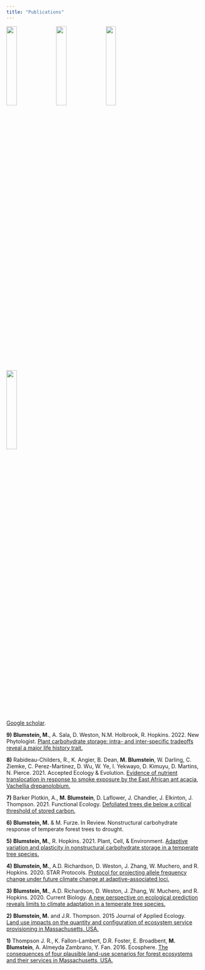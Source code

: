 ```yaml
---
title: "Publications"
---
```


<link rel="stylesheet" href="styles.css" type="text/css">

<img style="width:23%; border:0px solid; margin-right: 10px" src="images/web_3.jpg">
<img style="width:23%; border:0px solid; margin-right: 10px" src="images/web_109.jpg">
<img style="width:23%; border:0px solid; margin-right: 10px" src="images/web_19.jpg">
<img style="width:23%; border:0px solid; margin-right: 10px" src="images/web_72.jpg">

[Google scholar](https://scholar.google.com/citations?user=n9ztAjgAAAAJ&hl=en).


**9)** **Blumstein, M.**, A. Sala, D. Weston, N.M. Holbrook, R. Hopkins. 2022. New Phytologist. [Plant carbohydrate storage: intra- and inter-specific tradeoffs reveal a major life history trait.](https://nph.onlinelibrary.wiley.com/doi/epdf/10.1111/nph.18213) 


**8)** Rabideau-Childers, R., K. Angier, B. Dean, **M. Blumstein**, W. Darling, C. Ziemke, C. Perez-Martinez, D. Wu, W. Ye, I. Yekwayo, D. Kimuyu, D. Martins, N. Pierce. 2021. Accepted Ecology & Evolution. [Evidence of nutrient translocation in response to smoke exposure by the East African ant acacia, Vachellia drepanolobium.](https://onlinelibrary.wiley.com/doi/10.1002/ece3.8244) 

**7)** Barker Plotkin, A., **M. Blumstein**, D. Laflower, J. Chandler, J. Elkinton, J. Thompson. 2021. Functional Ecology.  [Defoliated trees die below a critical threshold of stored carbon.](https://besjournals.onlinelibrary.wiley.com/doi/abs/10.1111/1365-2435.13891) 

**6)** **Blumstein, M.** & M. Furze. In Review. Nonstructural carbohydrate response of temperate forest trees to drought. 

**5)** **Blumstein, M.**, R. Hopkins. 2021. Plant, Cell, & Environment. [Adaptive variation and plasticity in nonstructural carbohydrate storage in a temperate tree species.](https://onlinelibrary.wiley.com/doi/abs/10.1111/pce.13959?af=R)

**4)** **Blumstein, M.**, A.D. Richardson, D. Weston, J. Zhang, W. Muchero, and R. Hopkins. 2020. STAR Protocols. [Protocol for projecting allele frequency change under future climate change at adaptive-associated loci.](https://www.sciencedirect.com/science/article/pii/S2666166720300484) 

**3)** **Blumstein, M.**, A.D. Richardson, D. Weston, J. Zhang, W. Muchero, and R. Hopkins. 2020. Current Biology. [A new perspective on ecological prediction reveals limits to climate adaptation in a temperate tree species.](https://www.sciencedirect.com/science/article/pii/S0960982220301743?casa_token=Hgt9PQP5O2QAAAAA:mnoWePTm9IvZIMSiSNoZGtZqxagjMJ289qefRxPfPIBAqgJbrtHbEzVOOQIJhOZaFgpi2PRJ) 

**2)** **Blumstein, M.** and J.R. Thompson. 2015 Journal of Applied Ecology. [Land use impacts on the quantity and configuration of ecosystem service provisioning in Massachusetts, USA.](https://besjournals.onlinelibrary.wiley.com/doi/epdf/10.1111/1365-2664.12444) 

**1)** Thompson J. R., K. Fallon-Lambert, D.R. Foster, E. Broadbent, **M. Blumstein**, A. Almeyda Zambrano, Y. Fan. 2016. Ecosphere. [The consequences of four plausible land-use scenarios for forest ecosystems and their services in Massachusetts, USA.](https://esajournals.onlinelibrary.wiley.com/doi/epdf/10.1002/ecs2.1469) 


